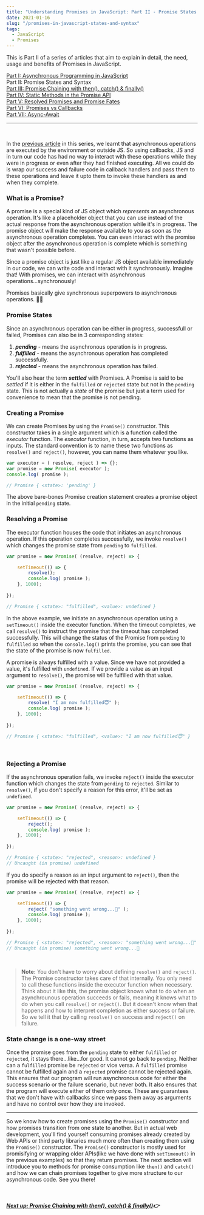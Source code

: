 ```yaml
---
title: "Understanding Promises in JavaScript: Part II - Promise States and Syntax"
date: 2021-01-16
slug: "/promises-in-javascript-states-and-syntax"
tags:
  - JavaScript
  - Promises
---
```

This is Part II of a series of articles that aim to explain in detail, the need, usage and benefits of Promises in JavaScript.

[Part I:  Asynchronous Programming in JavaScript](/promises-in-javascript-asynchronous-programming)   
Part II: Promise States and Syntax  
[Part III: Promise Chaining with then(), catch() & finally()](/promises-in-javascript-promise-chaining-then-catch-finally)  
[Part IV: Static Methods in the Promise API](/promises-in-javascript-static-methods)   
[Part V: Resolved Promises and Promise Fates](/promises-in-javascript-resolved-promise-fates)  
[Part VI: Promises vs Callbacks](/promises-vs-callbacks-in-javascript)  
[Part VII: Async-Await](/promises-in-javascript-async-await)  

---
<br/>

In the [previous article](/promises-in-javascript-asynchronous-programming) in this series, we learnt that asynchronous operations are executed by the environment or outside JS. So using callbacks, JS and in turn our code has had no way to interact with these operations while they were in progress or even after they had finished executing. All we could do is wrap our success and failure code in callback handlers and pass them to these operations and leave it upto them to invoke these handlers as and when they complete.

### What is a Promise?
A promise is a special kind of JS object which *represents* an asynchronous operation. It's like a placeholder object that you can use instead of the actual response from the asynchronous operation while it's in progress. The promise object will make the response available to you as soon as the asynchronous operation completes. You can even interact with the promise object after the asynchronous operation is complete which is something that wasn't possible before.

Since a promise object is just like a regular JS object available immediately in our code, we can write code and interact with it synchronously. Imagine that! With promises, we can interact with asynchronous operations...synchronously! 

Promises basically give synchronous superpowers to asynchronous operations. 🦸‍♂️ 

### Promise States

Since an asynchronous operation can be either in progress, successfull or failed, Promises can also be in 3 corresponding states:
1. ***pending*** - means the asynchronous operation is in progress.
2. ***fulfilled*** - means the asynchronous operation has completed successfully.
3. ***rejected*** - means the asynchronous operation has failed.

You'll also hear the term ***settled*** with Promises. A Promise is said to be *settled* if it is either in the `fulfilled` or `rejected` state but not in the `pending` state. This is not actually a *state* of the promise but just a term used for convenience to mean that the promise is not pending.

### Creating a Promise
We can create Promises by using the `Promise()` constructor. This constructor takes in a single argument which is a function called the *executor* function. The *executor* function, in turn, accepts two functions as inputs. The standard convention is to name these two functions as `resolve()` and `reject()`, however, you can name them whatever you like. 

```js
var executor = ( resolve, reject ) => {};
var promise = new Promise( executor );
console.log( promise );

// Promise { <state>: 'pending' }
```

The above bare-bones Promise creation statement creates a promise object in the initial `pending` state.

### Resolving a Promise
The executor function houses the code that initiates an asynchronous operation. If this operation completes successfully, we invoke `resolve()` which changes the promise state from `pending` to `fulfilled`. 
```js
var promise = new Promise( (resolve, reject) => {

    setTimeout(() => {
        resolve();
        console.log( promise );
    }, 1000);
    
});

// Promise { <state>: "fulfilled", <value>: undefined }
```
In the above example, we initiate an asynchronous operation using a `setTimeout()` inside the executor function. When the timeout completes, we call `resolve()` to instruct the promise that the timeout has completed successfully. This will change the status of the Promise from `pending` to `fulfilled` so when the `console.log()` prints the promise, you can see that the state of the promise is now `fulfilled`.

A promise is always fulfilled with a value. Since we have not provided a value, it's fulfilled with `undefined`. If we provide a value as an input argument to `resolve()`, the promise will be fulfilled with that value. 
```js
var promise = new Promise( (resolve, reject) => {

    setTimeout(() => {
        resolve( "I am now fulfilled😇" );
        console.log( promise );
    }, 1000);
    
});

// Promise { <state>: "fulfilled", <value>: "I am now fulfilled😇" }
```
<br/>

### Rejecting a Promise
If the asynchronous operation fails, we invoke `reject()` inside the executor function which changes the state from `pending` to `rejected`. Similar to `resolve()`, if you don't specify a reason for this error, it'll be set as `undefined`.
```js
var promise = new Promise( (resolve, reject) => {

    setTimeout(() => {
        reject();
        console.log( promise );
    }, 1000);
    
});

// Promise { <state>: "rejected", <reason>: undefined }
// Uncaught (in promise) undefined
```

If you do specify a reason as an input argument to `reject()`, then the promise will be rejected with that reason.

```js
var promise = new Promise( (resolve, reject) => {

    setTimeout(() => {
        reject( "something went wrong...💩" );
        console.log( promise );
    }, 1000);
    
});

// Promise { <state>: "rejected", <reason>: "something went wrong...💩" }
// Uncaught (in promise) something went wrong...💩
```

<br/>

>**Note:** You don't have to worry about defining `resolve()` and `reject()`. The Promise constructor takes care of that internally. You only need to call these functions inside the executor function when necessary. Think about it like this, the promise object knows what to do when an asynchrounous operation succeeds or fails, meaning it knows what to do when you call `resolve()` or `reject()`. But it doesn't know when that happens and how to interpret completion as either success or failure. So we tell it that by calling `resolve()` on success and `reject()` on failure.

### State change is a one-way street
Once the promise goes from the `pending` state to either `fulfilled` or `rejected`, it stays there...like...for good. It cannot go back to `pending`. Neither can a `fulfilled` promise be `rejected` or vice versa. A `fulfilled` promise cannot be fulfilled again and a `rejected` promise cannot be rejected again. This ensures that our program will run asynchronous code for either the success scenario or the failure scenario, but never both. It also ensures that the program will execute either of them only once. These are guarantees that we don't have with callbacks since we pass them away as arguments and have no control over how they are invoked.

---

So we know how to create promises using the `Promise()` constructor and how promises transition from one state to another. But in actual web development, you'll find yourself consuming promises already created by Web APIs or third party libraries much more often than creating them using the `Promise()` constructor. The `Promise()` constructor is mostly used for promisifying or wrapping older APIs(like we have done with `setTimeout()` in the previous examples) so that they return promises. The next section will introduce you to methods for promise consumption like `then()` and `catch()` and how we can chain promises together to give more structure to our asynchronous code. See you there!

<br />

##### [Next up: Promise Chaining with then(), catch() & finally()](/promises-in-javascript-promise-chaining-then-catch-finally)👉